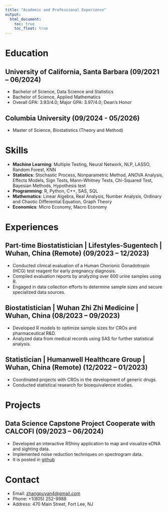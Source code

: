 ```yaml
---
title: "Academic and Professional Experience"
output: 
  html_document:
    toc: true
    toc_float: true
---
```


# Education

## University of California, Santa Barbara (09/2021 – 06/2024)
- Bachelor of Science, Data Science and Statistics
- Bachelor of Science, Applied Mathematics
- Overall GPA: 3.93/4.0; Major GPA: 3.97/4.0; Dean’s Honor

## Columbia University (09/2024 - 05/2026)
- Master of Science, Biostatistics (Theory and Method)

# Skills

- **Machine Learning**: Multiple Testing, Neural Network, NLP, LASSO, Random Forest, KNN
- **Statistics**: Stochastic Process, Nonparametric Method, ANOVA Analysis, Effects Models, Sign Tests, Mann-Whitney Tests, Chi-Squared Test, Bayesian Methods, Hypothesis test
- **Programming**: R, Python, C++, SAS, SQL
- **Mathematics**: Linear Algebra, Real Analysis, Number Analysis, Ordinary and Chaotic Differential Equation, Graph Theory
- **Economics**: Micro Economy, Macro Economy

# Experiences

## Part-time Biostatistician | Lifestyles-Sugentech | Wuhan, China (Remote) (09/2023 – 12/2023)
- Conducted clinical evaluation of a Human Chorionic Gonadotropin (HCG) test reagent for early pregnancy diagnosis.
- Compiled evaluation reports by analyzing over 600 urine samples using R.
- Engaged in data collection efforts to determine sample sizes and secure specialized data sources.

## Biostatistician | Wuhan Zhi Zhi Medicine | Wuhan, China (08/2023 – 09/2023)
- Developed R models to optimize sample sizes for CROs and pharmaceutical R&D.
- Analyzed data from medical records using SAS for further statistical analysis.

## Statistician | Humanwell Healthcare Group | Wuhan, China (Remote) (12/2022 – 01/2023)
- Coordinated projects with CROs in the development of generic drugs.
- Conducted statistical research for bioequivalence studies.

# Projects

## Data Science Capstone Project Cooperate with CALCOFI (09/2023 – 06/2024)
- Developed an interactive RShiny application to map and visualize eDNA and sighting data.
- Implemented noise reduction techniques on spectrogram data.
- It is posted in [github](https://github.com/PSTAT197-F23/Capstone-Scripps)

# Contact
- Email: [zhangpuyan4@gmail.com](mailto:zhangpuyan4@gmail.com)
- Phone: +1(805) 252-9988
- Address: 470 Main Street, Fort Lee, NJ